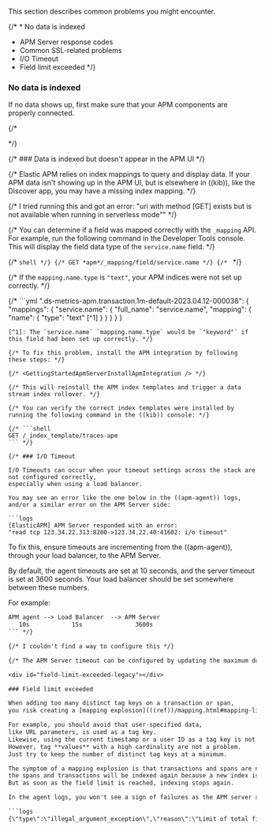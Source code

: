 


This section describes common problems you might encounter.

{/* * <DocLink id="serverlessObservabilityApmTroubleshooting" section="no-data-is-indexed">No data is indexed</DocLink>
* <DocLink id="serverlessObservabilityApmTroubleshooting">APM Server response codes</DocLink>
* <DocLink id="serverlessObservabilityApmTroubleshooting" section="common-ssl-related-problems">Common SSL-related problems</DocLink>
* <DocLink id="serverlessObservabilityApmTroubleshooting" section="io-timeout">I/O Timeout</DocLink>
* <DocLink id="serverlessObservabilityApmTroubleshooting" section="field-limit-exceeded">Field limit exceeded</DocLink> */}

### No data is indexed

If no data shows up, first make sure that your APM components are properly connected.

<NoDataIndexed />

{/* <div id="data-indexed-no-apm-legacy"></div> */}

{/* ### Data is indexed but doesn't appear in the APM UI */}

{/* Elastic APM relies on index mappings to query and display data.
If your APM data isn't showing up in the APM UI, but is elsewhere in ((kib)), like the Discover app,
you may have a missing index mapping. */}

{/*
I tried running this and got an error:
"uri with method [GET] exists but is not available when running in serverless mode""
*/}

{/* You can determine if a field was mapped correctly with the `_mapping` API.
For example, run the following command in the <DocLink id="serverlessDevtoolsRunApiRequestsInTheConsole">Developer Tools console</DocLink>.
This will display the field data type of the `service.name` field. */}

{/* ```shell */}
{/* GET *apm*/_mapping/field/service.name */}
{/* ``` */}


{/* If the `mapping.name.type` is `"text"`, your APM indices were not set up correctly. */}

{/* ```yml
".ds-metrics-apm.transaction.1m-default-2023.04.12-000038": {
   "mappings": {
      "service.name": {
         "full_name": "service.name",
         "mapping": {
            "name": {
               "type": "text"  [^1]
            }
         }
      }
   }
}
```
[^1]: The `service.name` `mapping.name.type` would be `"keyword"` if this field had been set up correctly. */}

{/* To fix this problem, install the APM integration by following these steps: */}

{/* <GettingStartedApmServerInstallApmIntegration /> */}

{/* This will reinstall the APM index templates and trigger a data stream index rollover. */}

{/* You can verify the correct index templates were installed by running the following command in the ((kib)) console: */}

{/* ```shell
GET /_index_template/traces-apm
``` */}

{/* ### I/O Timeout

I/O Timeouts can occur when your timeout settings across the stack are not configured correctly,
especially when using a load balancer.

You may see an error like the one below in the ((apm-agent)) logs, and/or a similar error on the APM Server side:

```logs
[ElasticAPM] APM Server responded with an error:
"read tcp 123.34.22.313:8200->123.34.22.40:41602: i/o timeout"
```

To fix this, ensure timeouts are incrementing from the ((apm-agent)),
through your load balancer, to the APM Server.

By default, the agent timeouts are set at 10 seconds, and the server timeout is set at 3600 seconds.
Your load balancer should be set somewhere between these numbers.

For example:

```txt
APM agent --> Load Balancer  --> APM Server
   10s            15s               3600s
``` */}

{/* I couldn't find a way to configure this */}

{/* The APM Server timeout can be configured by updating the maximum duration for reading an entire request</DocLink>. */}

<div id="field-limit-exceeded-legacy"></div>

### Field limit exceeded

When adding too many distinct tag keys on a transaction or span,
you risk creating a [mapping explosion](((ref))/mapping.html#mapping-limit-settings).

For example, you should avoid that user-specified data,
like URL parameters, is used as a tag key.
Likewise, using the current timestamp or a user ID as a tag key is not a good idea.
However, tag **values** with a high cardinality are not a problem.
Just try to keep the number of distinct tag keys at a minimum.

The symptom of a mapping explosion is that transactions and spans are not indexed anymore after a certain time. Usually, on the next day,
the spans and transactions will be indexed again because a new index is created each day.
But as soon as the field limit is reached, indexing stops again.

In the agent logs, you won't see a sign of failures as the APM server asynchronously sends the data it received from the agents to ((es)). However, the APM server and ((es)) log a warning like this:

```logs
{\"type\":\"illegal_argument_exception\",\"reason\":\"Limit of total fields [1000] in [INDEX_NAME] has been exceeded\"}
```

